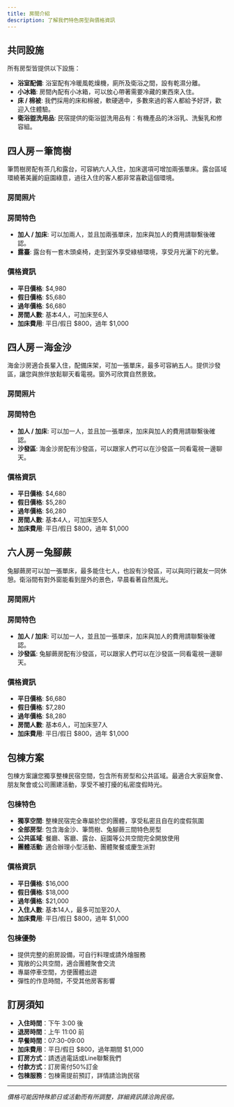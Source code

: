 ```yaml
---
title: 房間介紹
description: 了解我們特色房型與價格資訊
---
```



## 共同設施

所有房型皆提供以下設施：

- **浴室配備**: 浴室配有冷暖風乾燥機，廁所及衛浴之間，設有乾濕分離。
- **小冰箱**: 房間內配有小冰箱，可以放心帶著需要冷藏的東西來入住。
- **床 / 棉被**: 我們採用的床和棉被，軟硬適中，多數來過的客人都給予好評，歡迎入住體驗。
- **衛浴盥洗用品**: 民宿提供的衛浴盥洗用品有：有機產品的沐浴乳、洗髮乳和修容組。

## 四人房－筆筒樹

筆筒樹房配有茶几和露台，可容納六人入住，加床選項可增加兩張單床。露台區域環繞著美麗的庭園綠意，過往入住的客人都非常喜歡這個環境。

### 房間照片

<ImageCarousel images={right} aspectRatio="aspect-[3/2]" />

### 房間特色

- **加人 / 加床**: 可以加兩人，並且加兩張單床，加床與加人的費用請聯繫後確認。
- **露臺**: 露台有一套木頭桌椅，走到室外享受綠植環境，享受月光灑下的光暈。

### 價格資訊

- **平日價格**: $4,980
- **假日價格**: $5,680
- **過年價格**: $6,680
- **房間人數**: 基本4人，可加床至6人
- **加床費用**: 平日/假日 $800，過年 $1,000

## 四人房－海金沙

海金沙房適合長輩入住，配備床架，可加一張單床，最多可容納五人。提供沙發區，讓您與旅伴放鬆聊天看電視。窗外可欣賞自然景致。

### 房間照片

<ImageCarousel images={center} aspectRatio="aspect-[3/2]" />

### 房間特色

- **加人 / 加床**: 可以加一人，並且加一張單床，加床與加人的費用請聯繫後確認。
- **沙發區**: 海金沙房配有沙發區，可以跟家人們可以在沙發區一同看電視一邊聊天。

### 價格資訊

- **平日價格**: $4,680
- **假日價格**: $5,280
- **過年價格**: $6,280
- **房間人數**: 基本4人，可加床至5人
- **加床費用**: 平日/假日 $800，過年 $1,000

## 六人房－兔腳蕨

兔腳蕨房可以加一張單床，最多能住七人，也設有沙發區，可以與同行親友一同休憩。衛浴間有對外窗能看到屋外的景色，早晨看著自然風光。

### 房間照片

<ImageCarousel images={left} aspectRatio="aspect-[3/2]" />

### 房間特色

- **加人 / 加床**: 可以加一人，並且加一張單床，加床與加人的費用請聯繫後確認。
- **沙發區**: 兔腳蕨房配有沙發區，可以跟家人們可以在沙發區一同看電視一邊聊天。

### 價格資訊

- **平日價格**: $6,680
- **假日價格**: $7,280
- **過年價格**: $8,280
- **房間人數**: 基本6人，可加床至7人
- **加床費用**: 平日/假日 $800，過年 $1,000

## 包棟方案

包棟方案讓您獨享整棟民宿空間，包含所有房型和公共區域。最適合大家庭聚會、朋友聚會或公司團建活動，享受不被打擾的私密度假時光。

### 包棟特色

- **獨享空間**: 整棟民宿完全專屬於您的團體，享受私密且自在的度假氛圍
- **全部房型**: 包含海金沙、筆筒樹、兔腳蕨三間特色房型
- **公共區域**: 餐廳、客廳、露台、庭園等公共空間完全開放使用
- **團體活動**: 適合辦理小型活動、團體聚餐或慶生派對

### 價格資訊

- **平日價格**: $16,000
- **假日價格**: $18,000
- **過年價格**: $21,000
- **入住人數**: 基本14人，最多可加至20人
- **加床費用**: 平日/假日 $800，過年 $1,000

### 包棟優勢

- 提供完整的廚房設備，可自行料理或請外燴服務
- 寬敞的公共空間，適合團體聚會交流
- 專屬停車空間，方便團體出遊
- 彈性的作息時間，不受其他房客影響

## 訂房須知

- **入住時間**：下午 3:00 後
- **退房時間**：上午 11:00 前
- **早餐時間**：07:30-09:00
- **加床費用**：平日/假日 $800，過年期間 $1,000
- **訂房方式**：請透過電話或Line聯繫我們
- **付款方式**：訂房需付50%訂金
- **包棟服務**：包棟需提前預訂，詳情請洽詢民宿

---

_價格可能因特殊節日或活動而有所調整，詳細資訊請洽詢民宿。_
